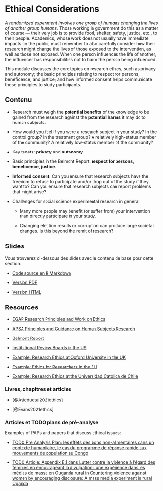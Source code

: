 # Ethical Considerations {.tabset}

*A randomized experiment involves one group of humans changing the lives of another group humans.*  Those working in government do this as a matter of course --- their very job is to provide food, shelter, safety, justice, etc., to their people.  Academics, whose work does not usually have immediate impacts on the public, must remember to also carefully consider how their research might change the lives of those exposed to the intervention, as well as those not exposed.  When one person influences the life of another, the influencer has responsibilities not to harm the person being influenced.  

This module discusses the core topics on research ethics, such as privacy and autonomy; the basic principles relating to respect for persons, beneficence, and justice; and how informed consent helps communicate these principles to study participants.  


## Contenu

 - Research must weigh the **potential benefits** of the knowledge to be gained from the research against the **potential harms** it may do to human subjects.
   
 - How would you feel if you were a research subject in your study? In the control group? In the treatment group? A relatively high-status member of the community? A relatively low-status member of the community?

 - Key tenets: **privacy** and **autonomy**.

 - Basic principles in the Belmont Report: **respect for persons, beneficence, justice**.

 - **Informed consent**: Can you ensure that research subjects have the freedom to refuse to participate and/or drop out of the study if they want to?  Can you ensure that research subjects can report problems that might arise?  

 - Challenges for social science experimental research in general:

    - Many more people may benefit (or suffer from) your intervention than directly participate in your study.

    - Changing election results or corruption can produce large societal changes. Is this beyond the remit of research?

## Slides

Vous trouverez ci-dessous des slides avec le contenu de base pour cette section.

 - [Code source en R Markdown](https://egap.github.io/learningdays-resources/Slides/ethics-slides.Rmd)

 - [Version PDF](https://egap.github.io/learningdays-resources/Slides/ethics-slides.pdf)

 - [Version HTML](https://egap.github.io/learningdays-resources/Slides/ethics-slides.html)

## Resources

- [EGAP Research Principles and Work on Ethics](https://egap.org/ethics/)

- [APSA Principles and Guidance on Human Subjects Research](https://connect.apsanet.org/hsr/principles-and-guidance/)

- [Belmont Report](https://www.hhs.gov/ohrp/regulations-and-policy/belmont-report/index.html)

- [Institutional Review Boards in the US](https://www.youtube.com/watch?v=U8fme1boEbE)

- [Example: Research Ethics at Oxford University in the UK](https://researchsupport.admin.ox.ac.uk/governance/ethics)

- [Example: Ethics for Researchers in the EU](https://ec.europa.eu/research/participants/data/ref/fp7/89888/ethics-for-researchers_en.pdf)

- [Example: Research Ethics at the Universidad Catolica de Chile](http://eticayseguridad.uc.cl/)

### Livres, chapitres et articles

- [@Asieduetal2021ethics]

- [@Evans2021ethics] <!--[pdf](https://www.cgdev.org/sites/default/files/WP565-Evans-Ethical-issues-and-RCTs.pdf) -->

### Articles et TODO plans de pré-analyse

Examples of PAPs and papers that discuss ethical issues:

- [TODO Pre Analysis Plan: les effets des bons non-alimentaires dans un contexte humanitaire, le cas du programme de réponse rapide aux mouvements de population au Congo](https://osf.io/eutx7/)

- [TODO Article: Appendix E.1 dans Lutter contre la violence à l'égard des femmes en encourageant la divulgation : une expérience dans les médias de masse en Ouganda rural in Countering violence against women by encouraging disclosure: A mass media experiment in rural Uganda](http://jasper-cooper.com/papers/Green_et_al.pdf)
